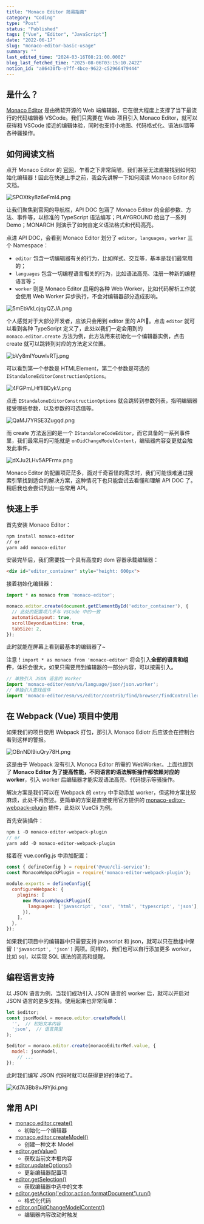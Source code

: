 ```yaml
---
title: "Monaco Editor 简易指南"
category: "Coding"
type: "Post"
status: "Published"
tags: ["Vue", "Editor", "JavaScript"]
date: "2022-06-17"
slug: "monaco-editor-basic-usage"
summary: ""
last_edited_time: "2024-03-16T08:21:00.000Z"
blog_last_fetched_time: "2025-08-06T03:15:10.242Z"
notion_id: "a86430fb-e7ff-4bce-9622-c52966479444"
---
```



## 是什么？


[Monaco Editor](https://microsoft.github.io/monaco-editor/) 是由微软开源的 Web 端编辑器，它在很大程度上支撑了当下最流行的代码编辑器 VSCode。我们只需要在 Web 项目引入 Monaco Editor，就可以获得和 VSCode 接近的编辑体验，同时也支持小地图、代码格式化、语法纠错等各种骚操作。


## 如何阅读文档


点开 Monaco Editor 的 [官网](https://microsoft.github.io/monaco-editor)，乍看之下非常简陋，我们甚至无法直接找到如何初始化编辑器！因此在快速上手之前，我会先讲解一下如何阅读 Monaco Editor 的文档。


![SPOXtky8z6eFmI4.png](https://cdn.sa.net/2024/03/15/SPOXtky8z6eFmI4.png)


让我们聚焦到官网的导航栏，API DOC 包涵了 Monaco Editor 的全部参数、方法、事件等，以标准的 TypeScript 语法编写；PLAYGROUND 给出了一系列 Demo；MONARCH 则演示了如何自定义语法格式和代码高亮。


点进 API DOC，会看到 Monaco Editor 划分了 `editor`，`languages`，`worker` 三个 Namespace：

- `editor` 包含一切编辑器有关的行为，比如样式、交互等，基本是我们最常用的；
- `languages` 包含一切编程语言相关的行为，比如语法高亮、注册一种新的编程语言等；
- `worker` 则是 Monaco Editor 启用的各种 Web Worker，比如代码解析工作就会使用 Web Worker 异步执行，不会对编辑器部分造成影响。

![5mEbVkLcjqyQZJA.png](https://cdn.sa.net/2024/03/15/5mEbVkLcjqyQZJA.png)


个人感觉对于大部分开发者，应该只会用到 editor 里的 API🤣。点击 `editor` 就可以看到各种 TypeScript 定义了，此处以我们一定会用到的 `monaco.editor.create` 方法为例，此方法用来初始化一个编辑器实例，点击 create 就可以跳转到对应的方法定义位置。


![bVy8mIYouwlvRTj.png](https://cdn.sa.net/2024/03/15/bVy8mIYouwlvRTj.png)


可以看到第一个参数是 HTMLElement，第二个参数是可选的 `IStandaloneEditorConstructionOptions`。


![4FGPmLHf1IBDykV.png](https://cdn.sa.net/2024/03/15/4FGPmLHf1IBDykV.png)


点击 `IStandaloneEditorConstructionOptions` 就会跳转到参数列表，指明编辑器接受哪些参数，以及参数的可选值等。


![QaMJ7YRSE3Zugqd.png](https://cdn.sa.net/2024/03/15/QaMJ7YRSE3Zugqd.png)


而 create 方法返回的是一个 `IStandaloneCodeEditor`，而它具备的一系列事件里，我们最常用的可能就是 `onDidChangeModelContent`，编辑器内容变更就会触发此事件。


![dXJu2LHv5APFrmx.png](https://cdn.sa.net/2024/03/15/dXJu2LHv5APFrmx.png)


Monaco Editor 的配置项茫茫多，面对千奇百怪的需求时，我们可能很难通过搜索引擎找到适合的解决方案，这种情况下也只能尝试去看懂和理解 API DOC 了。稍后我也会尝试列出一些常用 API。


## 快速上手


首先安装 Monaco Editor：


```bash
npm install monaco-editor
// or
yarn add monaco-editor
```


安装完毕后，我们需要找一个具有高度的 dom 容器承载编辑器：


```html
<div id="editor_container" style="height: 600px">
```


接着初始化编辑器：


```javascript
import * as monaco from 'monaco-editor';

monaco.editor.create(document.getElementById('editor_container'), {
  // 此处的配置项几乎与 VSCode 中的一致
  automaticLayout: true,
  scrollBeyondLastLine: true,
  tabSize: 2,
});
```


此时就能在屏幕上看到最基本的编辑器了~


注意！`import * as monaco from 'monaco-editor'` 将会引入**全部的语言和组件**，体积会很大，如果只需要用到编辑器的一部分内容，可以按需引入。


```javascript
// 单独引入 JSON 语言的 Worker
import 'monaco-editor/esm/vs/language/json/json.worker';
// 单独引入查找组件
import 'monaco-editor/esm/vs/editor/contrib/find/browser/findController';
```


## 在 Webpack (Vue) 项目中使用


如果我们的项目使用 Webpack 打包，那引入 Monaco Ediotr 后应该会在控制台看到这样的警报。


![OBnNDl9iuQry78H.png](https://cdn.sa.net/2024/03/15/OBnNDl9iuQry78H.png)


这是由于 Webpack 没有引入 Monoca Editor 所需的 WebWorker。上面也提到了 **Monaco Editor 为了提高性能，不同语言的语法解析操作都依赖对应的 worker**，引入 worker 后编辑器才能实现语法高亮、代码提示等骚操作。


解决方案是我们可以在 Webpack 的 `entry` 中手动添加 worker，但这种方案比较麻烦，此处不再赘述。更简单的方案是直接使用官方提供的 [monaco-editor-webpack-plugin](https://www.npmjs.com/package/monaco-editor-webpack-plugin) 插件，此处以 VueCli 为例。


首先安装插件：


```javascript
npm i -D monaco-editor-webpack-plugin
// or
yarn add -D monaco-editor-webpack-plugin
```


接着在 vue.config.js 中添加配置：


```javascript
const { defineConfig } = require('@vue/cli-service');
const MonacoWebpackPlugin = require('monaco-editor-webpack-plugin');

module.exports = defineConfig({
  configureWebpack: {
    plugins: [
      new MonacoWebpackPlugin({
        languages: ['javascript', 'css', 'html', 'typescript', 'json'],
      }),
    ],
  },
});
```


如果我们项目中的编辑器中只需要支持 javascript 和 json，就可以只在数组中保留 `['javascript', 'json']` 两项。同样的，我们也可以自行添加更多 worker，比如 sql，以实现 SQL 语法的高亮和提醒。


## 编程语言支持


以 JSON 语言为例，当我们成功引入 JSON 语言的 worker 后，就可以开启对 JSON 语言的更多支持。使用起来也非常简单：


```javascript
let $editor;
const jsonModel = monaco.editor.createModel(
  '',  // 初始文本内容
  'json',  // 语言类型
);

$editor = monaco.editor.create(monacoEditorRef.value, {
  model: jsonModel,
	// ...
});
```


此时我们编写 JSON 代码时就可以获得更好的体验了。


![Kd7A3Bb8vJ9Yjki.png](https://cdn.sa.net/2024/03/15/Kd7A3Bb8vJ9Yjki.png)


## 常用 API

- [monaco.editor.create()](https://microsoft.github.io/monaco-editor/api/modules/monaco.editor.html#create)
	- 初始化一个编辑器
- [monaco.editor.createModel()](https://microsoft.github.io/monaco-editor/api/modules/monaco.editor.html#createModel)
	- 创建一种文本 Model
- [editor.getValue()](https://microsoft.github.io/monaco-editor/api/interfaces/monaco.editor.ICodeEditor.html#getValue)
	- 获取当前文本框内容
- [editor.updateOptions()](https://microsoft.github.io/monaco-editor/api/interfaces/monaco.editor.ICodeEditor.html#updateOptions)
	- 更新编辑器配置项
- [editor.getSelection()](https://microsoft.github.io/monaco-editor/api/interfaces/monaco.editor.ICodeEditor.html#getSelection)
	- 获取编辑器中选中的文本
- [editor.getAction('editor.action.formatDocument').run()](https://microsoft.github.io/monaco-editor/api/interfaces/monaco.editor.ICodeEditor.html#getAction)
	- 格式化代码
- [editor.onDidChangeModelContent()](https://microsoft.github.io/monaco-editor/api/interfaces/monaco.editor.ICodeEditor.html#onDidChangeModelContent)
	- 编辑器内容改动时触发

